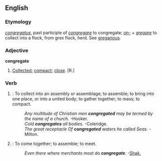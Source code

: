 ==English==

===Etymology===
{{L.}} ''[[congregatus]]'', past participle of ''[[congregare]]'' to congregate; ''[[on-]] + [[gregare]]'' to collect into a flock, from grex flock, herd.  See [[gregarious]].

===Adjective===
'''congregate'''
# [[collected|Collected]]; [[compact]]; [[close]]. [R.]

===Verb===
{{en-infl-reg-other-e|congregat|e}}

# {{tag|transitive}}: To collect into an assembly or assemblage; to assemble; to bring into one place, or into a united body; to gather together; to mass; to compact.
#:''Any multitude of Christian men '''congregated''' may be termed by the name of a church.''  -Hooker.
#:''Cold '''congregates''' all bodies.''  -Coleridge.
#:''The great receptacle Of '''congregated''' waters he called Seas.''  -Milton.
# {{tag|intransitive}}: To come together; to assemble; to meet.
#:''Even there where merchants most do '''congregate'''.''  -[[Shak.]]